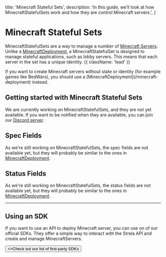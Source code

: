 
  title: 'Minecraft Stateful Sets',
  description:
        'In this guide, we’ll look at how MinecraftStatefulSets work and how they are control Minecraft servers.',
}

# Minecraft Stateful Sets

MinecraftStatefulSets are a way to manage a number of [Minecraft Servers](/minecraft-server). Unlike a [MinecraftDeployment](/minecraft-deployment), a MinecraftStatefulSet is designed to manage stateful applications, such as lobby servers. This means that each server in the set has a unique identity. {{ className: 'lead' }}

<Note>
    If you want to create Minecraft servers without state or identity (for example games like BedWars), you should use a [MinecraftDeployment](/minecraft-deployment) instead.
</Note>

## Getting started with Minecraft Stateful Sets

We are currently working on MinecraftStatefulSets, and they are not yet available. If you want to be notified when they are available, you can join our <a href="https://discord.strela.dev" target="_blank">Discord server</a>.

## Spec Fields

As we're still working on MinecraftStatefulSets, the spec fields are not available yet, but they will probably be similar to the ones in [MinecraftDeployment](/minecraft-deployment).

## Status Fields

As we're still working on MinecraftStatefulSets, the status fields are not available yet, but they will probably be similar to the ones in [MinecraftDeployment](/minecraft-deployment).

---

## Using an SDK

If you want to use an API to deploy Minecraft server, you can use on of our official SDKs. They offer a simple way to interact with the Strela API and create and manage MinecraftServers.

<div className="not-prose">
    <Button href="/sdk" variant="text" arrow="right">
        <>Check out our list of first-party SDKs</>
    </Button>
</div>
